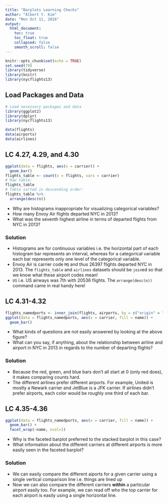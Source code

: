 ```yaml
---
title: "Barplots Learning Checks"
author: "Albert Y. Kim"
date: "Mon Oct 11, 2016"
output:
  html_document:
    toc: true
    toc_float: true
    collapsed: false
    smooth_scroll: false
---
```


```r
knitr::opts_chunk$set(echo = TRUE)
set.seed(79)
library(tidyverse)
library(knitr)
library(nycflights13)
```



## Load Packages and Data

```r
# Load necessary packages and data
library(ggplot2)
library(dplyr)
library(nycflights13)

data(flights)
data(airports)
data(airlines)
```



## LC 4.27, 4.29, and 4.30

```r
ggplot(data = flights, aes(x = carrier)) +
  geom_bar()
flights_table <- count(x = flights, vars = carrier) 
# Raw table:
flights_table
# Table sorted in descending order:
flights_table %>% 
  arrange(desc(n))
```

* Why are histograms inappropriate for visualizing categorical variables?
* How many Envoy Air flights departed NYC in 2013?
* What was the seventh highest airline in terms of departed flights from NYC in 2013?

### Solution

* Histograms are for continuous variables i.e. the horizontal part of each
histogram bar represents an interval, whereas for a categorical variable each
bar represents only one level of the categorical variable.
* Envoy Air is carrier code `MQ` and thus 26397 flights departed NYC in 2013. The
`flights_table` and `airlines` datasets should be `join`ed so that we know what these
airport codes mean!
* `US` i.e. US airways was 7th with 20536 flights. The `arrange(desc(n))` command came in real handy here!




## LC 4.31-4.32

```r
flights_namedports <- inner_join(flights, airports, by = c("origin" = "faa"))
ggplot(data = flights_namedports, aes(x = carrier, fill = name)) +
  geom_bar()
```

* What kinds of questions are not easily answered by looking at the above figure?
* What can you say, if anything, about the relationship between airline and airport in NYC in 2013 in regards to the number of departing flights?

### Solution

* Because the red, green, and blue bars don't all start at 0 (only red does), it makes comparing counts hard.
* The different airlines prefer different airports. For example, United is mostly a Newark carrier and JetBlue is a JFK carrier. If airlines didn't prefer airports, each color would be roughly one third of each bar.




## LC 4.35-4.36

```r
ggplot(data = flights_namedports, aes(x = carrier, fill = name)) +
  geom_bar() +
  facet_wrap(~name, ncol=1)
```

* Why is the faceted barplot preferred to the stacked barplot in this case?
* What information about the different carriers at different airports is more easily seen in the faceted barplot?

### Solution

* We can easily compare the different aiports for a given carrier using a single vertical comparison line i.e. things are lined up
* Now we can also compare the different carriers **within** a particular airport easily too. For example, we can read off who the top carrier
for each airport is easily using a single horizontal line.





